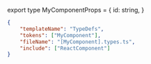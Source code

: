 export type MyComponentProps = {
    id: string,
}

```json
{
    "templateName": "TypeDefs",
    "tokens": ["MyComponent"],
    "fileName": "[MyComponent].types.ts",
    "include": ["ReactComponent"]
}
```
